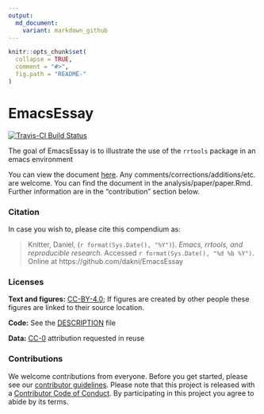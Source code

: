 ```yaml
---
output:
  md_document:
    variant: markdown_github
---
```


<!-- README.md is generated from README.Rmd. Please edit that file -->

```r
knitr::opts_chunk$set(
  collapse = TRUE,
  comment = "#>",
  fig.path = "README-"
)
```

# EmacsEssay

[![Travis-CI Build Status](https://travis-ci.org/dakni/emacsessay.svg?branch=master)](https://travis-ci.org/dakni/emacsessay)

The goal of EmacsEssay is to illustrate the use of the `rrtools` package in an emacs environment

You can view the document [here](http://htmlpreview.github.io/?https://github.com/dakni/EmacsEssay/blob/master/analysis/paper/paper.html). Any comments/corrections/additions/etc. are welcome. You can find the document in the analysis/paper/paper.Rmd. Further information are in the "contribution" section below. 

### Citation

In case you wish to, please cite this compendium as:

> Knitter, Daniel, (`r format(Sys.Date(), "%Y")`). _Emacs, rrtools, and reproducible research_. Accessed `r format(Sys.Date(), "%d %b %Y")`. Online at https://github.com/dakni/EmacsEssay

### Licenses

**Text and figures:** [CC-BY-4.0](http://creativecommons.org/licenses/by/4.0/); If figures are created by other people these figures are linked to their source location. 

**Code:** See the [DESCRIPTION](DESCRIPTION) file

**Data:** [CC-0](http://creativecommons.org/publicdomain/zero/1.0/) attribution requested in reuse

### Contributions

We welcome contributions from everyone. Before you get started, please see our [contributor guidelines](CONTRIBUTING.md). Please note that this project is released with a [Contributor Code of Conduct](CONDUCT.md). By participating in this project you agree to abide by its terms.
